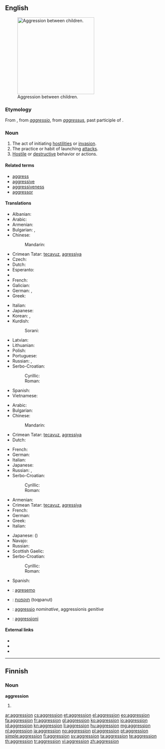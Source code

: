 {{also|Aggression}}
==English==

[[File:Bullying Irfe.jpg|thumb|250px|upright|Aggression between children.]]

===Etymology===
From {{etyl|fr}} {{term|aggression|lang=fr}}, from {{etyl|la}} ''[[aggressio]]'', from ''[[aggressus]]'', past participle of {{term|aggredior||to approach, address, attack}}.

===Noun===
{{en-noun}}

# The act of initiating [[hostility|hostilities]] or [[invasion]].
# The practice or habit of launching [[attack]]s.
# [[hostile|Hostile]] or [[destructive]] behavior or actions.

====Related terms====
* [[aggress]]
* [[aggressive]]
* [[aggressiveness]]
* [[aggressor]]

====Translations====
{{trans-top|the act of initiating hostilities or invasion}}
* Albanian: {{t+|sq|agresion|m}}
* Arabic: {{t-|ar|عدوان|m|tr=ʿidwān}}
* Armenian: {{t-|hy|ագրեսիա|tr=agresia}}
* Bulgarian: {{t+|bg|агресия|f|tr=agrésija}}, {{t+|bg|нападение|n|tr=napadénie}}
* Chinese:
*: Mandarin: {{t+|cmn|侵略|tr=qīnlüè|sc=Hani}}
* Crimean Tatar: [[tecavuz]], [[agressiya]]
* Czech: {{t-|cs|agrese|f}}
* Dutch: {{t+|nl|agressie}}
* Esperanto: {{t-|eo|agreso}}
* {{trreq|Finnish}}
* French: {{t+|fr|aggression|f}}
* Galician: {{t-|gl|agresión|f}}
* German: {{t+|de|Aggression|f}}, {{t+|de|Angriff|m}}
* Greek: {{t+|el|επιθετικότητα|f|tr=epithetikótita}}
{{trans-mid}}
* Italian: {{t+|it|aggressione|f}}
* Japanese: {{t|ja|侵略|tr=しんりゃく, shinryaku|sc=Jpan}}
* Korean: {{t|ko|침략|tr=chimnyak|sc=Kore}}, {{t|ko|侵略|sc=Kore}}
* Kurdish:
*: Sorani: {{ku-Arab|[[ده‌س درێژی]]}}
* Latvian: {{t-|lv|agresija|f}}
* Lithuanian: {{t-|lt|agresija|f|alt=agrèsija}}
* Polish: {{t+|pl|agresja|f}}
* Portuguese: {{t+|pt|agressão|f}}
* Russian: {{t+|ru|агрессия|f|tr=agréssija}}, {{t+|ru|нападение|n|tr=napadénije}}
* Serbo-Croatian:
*: Cyrillic: {{t-|sh|агресија|f|alt=агрѐсија|sc=Cyrl}}
*: Roman: {{t-|sh|agresija|f|alt=agrèsija}}
* Spanish: {{t+|es|agresión|f}}
* Vietnamese: {{t|vi|xâm lược}}
{{trans-bottom}}

{{trans-top|the practice or habit of launching attacks}}
* Arabic: {{t-|ar|عدوان|m|tr=ʿidwān}}
* Bulgarian: {{t+|bg|агресивност}}
* Chinese:
*: Mandarin: {{t+|cmn|侵略|tr=qīnlüè|sc=Hani}}
* Crimean Tatar: [[tecavuz]], [[agressiya]]
* Dutch: {{t+|nl|agressie}}
{{trans-mid}}
* French: {{t+|fr|aggression|f}}
* German: {{t+|de|Aggression|f}}
* Italian: {{t+|it|aggressione}}
* Japanese: {{t|ja|侵略|tr=しんりゃく, shinryaku|sc=Jpan}}
* Russian: {{t+|ru|агрессия|f|tr=agréssija}}, {{t+|ru|агрессивность|f|tr=agressívnostʹ}}
* Serbo-Croatian:
*: Cyrillic: {{t-|sh|агресија|f|alt=агрѐсија|sc=Cyrl}}
*: Roman: {{t-|sh|agresija|f|alt=agrèsija}}
{{trans-bottom}}

{{trans-top|hostile or destructive behavior or actions}}
* Armenian: {{t-|hy|ագրեսիա|tr=agresia}}
* Crimean Tatar: [[tecavuz]], [[agressiya]]
* French: {{t+|fr|aggression|f}}
* German: {{t+|de|Aggression|f}}
* Greek: {{t+|el|επιθετικότητα|f|tr=epithetikótita}}
* Italian: {{t+|it|aggressione}}
{{trans-mid}}
* Japanese: [[]] (){{t|ja|攻撃|tr=こうげき, kōgeki|sc=Jpan}}
* Navajo: {{tø|nv|hashké nídzin}}
* Russian: {{t+|ru|агрессия|tr=agréssija}}
* Scottish Gaelic: {{t-|gd|miann còmhraig|m|f}}
* Serbo-Croatian:
*: Cyrillic: {{t-|sh|агресија|f|alt=агрѐсија|sc=Cyrl}}
*: Roman: {{t-|sh|agresija|f|alt=agrèsija}}
* Spanish: {{t+|es|agresión|f}}
{{trans-bottom}}

{{checktrans-top}}
* {{ttbc|eo}}: [[agresemo]]
* {{ttbc|he}}: [[תוקפנות]] (toqpanut)
{{trans-mid}}
* {{ttbc|la}}: [[aggressio]] ''nominative'', aggressionis ''genitive''
* {{ttbc|mt}}: [[aggressjoni]]
{{trans-bottom}}

====External links====
* {{pedia}}
* {{R:Webster 1913}}
* {{R:Century 1911}}

----

==Finnish==

===Noun===
'''aggression'''

# {{fi-form of|type=noun|case=genitive|pl=singular|[[aggressio]]}}

[[ar:aggression]]
[[cs:aggression]]
[[et:aggression]]
[[el:aggression]]
[[eo:aggression]]
[[fa:aggression]]
[[fr:aggression]]
[[gl:aggression]]
[[ko:aggression]]
[[io:aggression]]
[[id:aggression]]
[[kn:aggression]]
[[li:aggression]]
[[hu:aggression]]
[[mg:aggression]]
[[nl:aggression]]
[[ja:aggression]]
[[no:aggression]]
[[pl:aggression]]
[[pt:aggression]]
[[simple:aggression]]
[[fi:aggression]]
[[sv:aggression]]
[[ta:aggression]]
[[te:aggression]]
[[th:aggression]]
[[tr:aggression]]
[[vi:aggression]]
[[zh:aggression]]